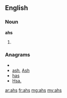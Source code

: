 ==English==
===Noun===
'''ahs'''
#{{plural of|[[ah]]}}

===Anagrams===
* {{alphagram|ahs}}
* [[ash#English|ash]], [[Ash#English|Ash]]
* [[has#English|has]]
* [[Hsa.#English|Hsa.]]

[[ar:ahs]]
[[fr:ahs]]
[[mg:ahs]]
[[my:ahs]]